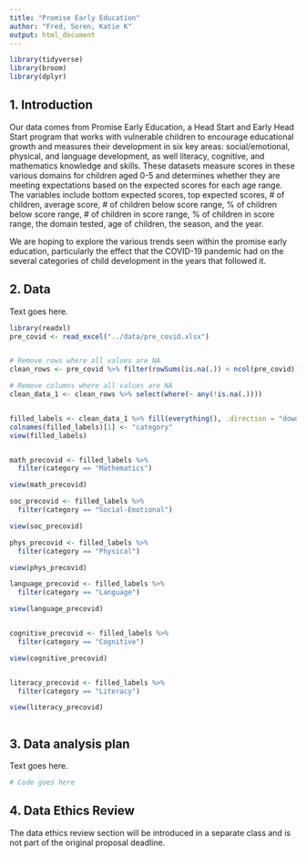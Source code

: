 ```yaml
---
title: "Promise Early Education"
author: "Fred, Soren, Katie K"
output: html_document
---
```


```r
library(tidyverse)
library(broom)
library(dplyr)
```

## 1. Introduction

Our data comes from Promise Early Education, a Head Start and Early Head Start program that works with vulnerable children to encourage educational growth and measures their development in six key areas: social/emotional, physical, and language development, as well literacy, cognitive, and mathematics knowledge and skills. These datasets measure scores in these various domains for children aged 0-5 and determines whether they are meeting expectations based on the expected scores for each age range. The variables include bottom expected scores, top expected scores, # of children, average score, # of children below score range, % of children below score range, # of children in score range, % of children in score range, the domain tested, age of children, the season, and the year.

We are hoping to explore the various trends seen within the promise early education, particularly the effect that the COVID-19 pandemic had on the several categories of child development in the years that followed it.


## 2. Data

Text goes here.

```r
library(readxl)
pre_covid <- read_excel("../data/pre_covid.xlsx")


# Remove rows where all values are NA
clean_rows <- pre_covid %>% filter(rowSums(is.na(.)) < ncol(pre_covid))

# Remove columns where all values are NA
clean_data_1 <- clean_rows %>% select(where(~ any(!is.na(.))))


filled_labels <- clean_data_1 %>% fill(everything(), .direction = "down")
colnames(filled_labels)[1] <- "category"
view(filled_labels)


math_precovid <- filled_labels %>% 
  filter(category == "Mathematics")

view(math_precovid)

soc_precovid <- filled_labels %>% 
  filter(category == "Social-Emotional")

view(soc_precovid)

phys_precovid <- filled_labels %>% 
  filter(category == "Physical")

view(phys_precovid)

language_precovid <- filled_labels %>% 
  filter(category == "Language")

view(language_precovid)


cognitive_precovid <- filled_labels %>% 
  filter(category == "Cognitive")

view(cognitive_precovid)


literacy_precovid <- filled_labels %>% 
  filter(category == "Literacy")

view(literacy_precovid)



```

## 3. Data analysis plan

Text goes here.


```r
# Code goes here
```


## 4. Data Ethics Review

The data ethics review section will be introduced in a separate class and is not part of the original proposal deadline.

